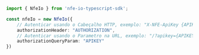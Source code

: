 ```typescript index.ts
import { NfeIo } from 'nfe-io-typescript-sdk';

const nfeIo = new NfeIo({
    // Autenticar usando o Cabeçalho HTTP, exemplo: "X-NFE-ApiKey {APIKEY_TOKEN}"
    authorizationHeader: "AUTHORIZATION",
    // Autenticar usando o Parametro na URL, exemplo: "/?apikey={APIKEY_TOKEN}"
    authorizationQueryParam: "APIKEY"
})
```